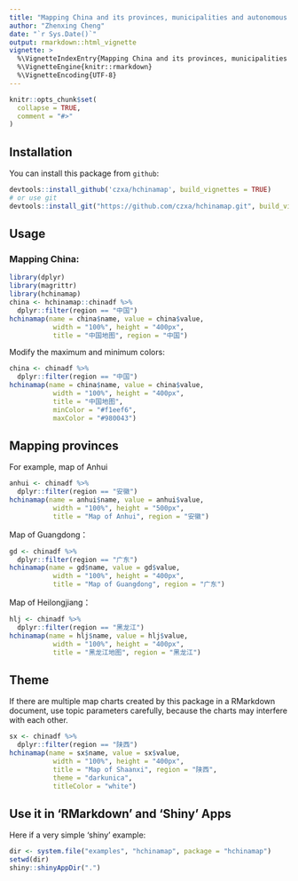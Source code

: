 ```yaml
---
title: "Mapping China and its provinces, municipalities and autonomous regions"
author: "Zhenxing Cheng"
date: "`r Sys.Date()`"
output: rmarkdown::html_vignette
vignette: >
  %\VignetteIndexEntry{Mapping China and its provinces, municipalities and autonomous regions}
  %\VignetteEngine{knitr::rmarkdown}
  %\VignetteEncoding{UTF-8}
---
```


```r
knitr::opts_chunk$set(
  collapse = TRUE,
  comment = "#>"
)
```

## Installation

You can install this package from `github`: 

```r
devtools::install_github('czxa/hchinamap', build_vignettes = TRUE)
# or use git
devtools::install_git("https://github.com/czxa/hchinamap.git", build_vignettes = TRUE)
```

## Usage

### Mapping China: 

```r
library(dplyr)
library(magrittr)
library(hchinamap)
china <- hchinamap::chinadf %>% 
  dplyr::filter(region == "中国")
hchinamap(name = china$name, value = china$value,
           width = "100%", height = "400px",
           title = "中国地图", region = "中国")
```

Modify the maximum and minimum colors: 

```r
china <- chinadf %>%
  dplyr::filter(region == "中国")
hchinamap(name = china$name, value = china$value,
           width = "100%", height = "400px",
           title = "中国地图",
           minColor = "#f1eef6",
           maxColor = "#980043")
```

## Mapping provinces

For example, map of Anhui

```r
anhui <- chinadf %>%
  dplyr::filter(region == "安徽")
hchinamap(name = anhui$name, value = anhui$value,
           width = "100%", height = "500px",
           title = "Map of Anhui", region = "安徽")
```

Map of Guangdong：

```r
gd <- chinadf %>%
  dplyr::filter(region == "广东")
hchinamap(name = gd$name, value = gd$value,
           width = "100%", height = "400px",
           title = "Map of Guangdong", region = "广东")
```

Map of Heilongjiang：

```r
hlj <- chinadf %>%
  dplyr::filter(region == "黑龙江")
hchinamap(name = hlj$name, value = hlj$value,
           width = "100%", height = "400px",
           title = "黑龙江地图", region = "黑龙江")
```

## Theme

If there are multiple map charts created by this package in a RMarkdown document, use topic parameters carefully, because the charts may interfere with each other.

```r
sx <- chinadf %>%
  dplyr::filter(region == "陕西")
hchinamap(name = sx$name, value = sx$value,
           width = "100%", height = "400px",
           title = "Map of Shaanxi", region = "陕西",
           theme = "darkunica",
           titleColor = "white")
```


## Use it in 'RMarkdown' and 'Shiny' Apps

Here if a very simple 'shiny' example:

```r
dir <- system.file("examples", "hchinamap", package = "hchinamap")
setwd(dir)
shiny::shinyAppDir(".")
```
